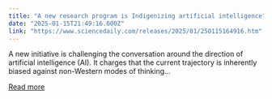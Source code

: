 ```yaml
---
title: "A new research program is Indigenizing artificial intelligence"
date: "2025-01-15T21:49:16.000Z"
link: "https://www.sciencedaily.com/releases/2025/01/250115164916.htm"
---
```


A new initiative is challenging the conversation around the direction of artificial intelligence (AI). It charges that the current trajectory is inherently biased against non-Western modes of thinking...

[Read more](https://www.sciencedaily.com/releases/2025/01/250115164916.htm)

